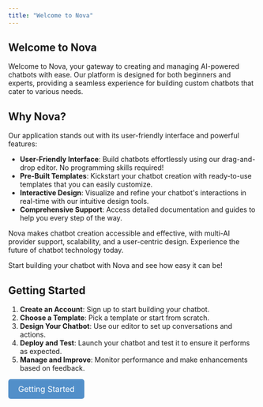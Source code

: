 ```yaml
---
title: "Welcome to Nova"
---
```


## Welcome to Nova

Welcome to Nova, your gateway to creating and managing AI-powered chatbots with ease. Our platform is designed for both beginners and experts, providing a seamless experience for building custom chatbots that cater to various needs.

## Why Nova?

Our application stands out with its user-friendly interface and powerful features:

- **User-Friendly Interface**: Build chatbots effortlessly using our drag-and-drop editor. No programming skills required!
- **Pre-Built Templates**: Kickstart your chatbot creation with ready-to-use templates that you can easily customize.
- **Interactive Design**: Visualize and refine your chatbot's interactions in real-time with our intuitive design tools.
- **Comprehensive Support**: Access detailed documentation and guides to help you every step of the way.

Nova makes chatbot creation accessible and effective, with multi-AI provider support, scalability, and a user-centric design. Experience the future of chatbot technology today.

Start building your chatbot with Nova and see how easy it can be!

## Getting Started

1. **Create an Account**: Sign up to start building your chatbot.
2. **Choose a Template**: Pick a template or start from scratch.
3. **Design Your Chatbot**: Use our editor to set up conversations and actions.
4. **Deploy and Test**: Launch your chatbot and test it to ensure it performs as expected.
5. **Manage and Improve**: Monitor performance and make enhancements based on feedback.

<a href="/overview" style="display: inline-block; padding: 10px 20px; font-size: 16px; color: #fff; background-color: #528fc9; text-align: center; border-radius: 5px; text-decoration: none;">Getting Started</a>




